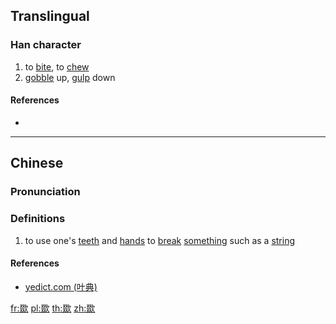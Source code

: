 ==Translingual==

===Han character===
{{Han char|rn=76|rad=欠|as=08|sn=12|four=17482|canj=EEEEO|ids=⿰叕欠}}

# to [[bite]], to [[chew]]
# [[gobble]] up, [[gulp]] down

====References====
* {{Han ref|kx=0568.200|dkj=16103|dj=0957.060|hdz=32144.060|uh=6B3C|ud=27452|bh=D9DD|bd=55773}}

----

==Chinese==
{{zh-forms}}

===Pronunciation===
{{zh-pron
|m=chǐ
|c=ci2,syut3
|mc=y
|oc=y
|ma=
|cat=v
}}

===Definitions===
# {{context|Cantonese|lang=yue}} to use one's [[teeth]] and [[hand]]s to [[break]] [[something]] such as a [[string]]

====References====
*[http://yedict.com/htm/6B/6B3C.htm yedict.com (叶典)]

[[fr:欼]]
[[pl:欼]]
[[th:欼]]
[[zh:欼]]
